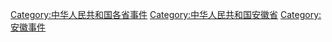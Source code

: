 [[Category:中华人民共和国各省事件|Category:中华人民共和国各省事件]]
[[Category:中华人民共和国安徽省|Category:中华人民共和国安徽省]]
[[Category:安徽事件|Category:安徽事件]]